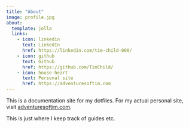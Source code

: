 ```yaml
---
title: "About"
image: profile.jpg
about:
  template: jolla
  links:
    - icon: linkedin
      text: LinkedIn
      href: https://linkedin.com/tim-child-000/
    - icon: github
      text: Github
      href: https://github.com/TimChild/	
    - icon: house-heart
      text: Personal site
      href: https://adventuresoftim.com
---
```


This is a documentation site for my dotfiles. For my actual personal site, visit [adventuresoftim.com](https://adventuresoftim.com).

This is just where I keep track of guides etc.
